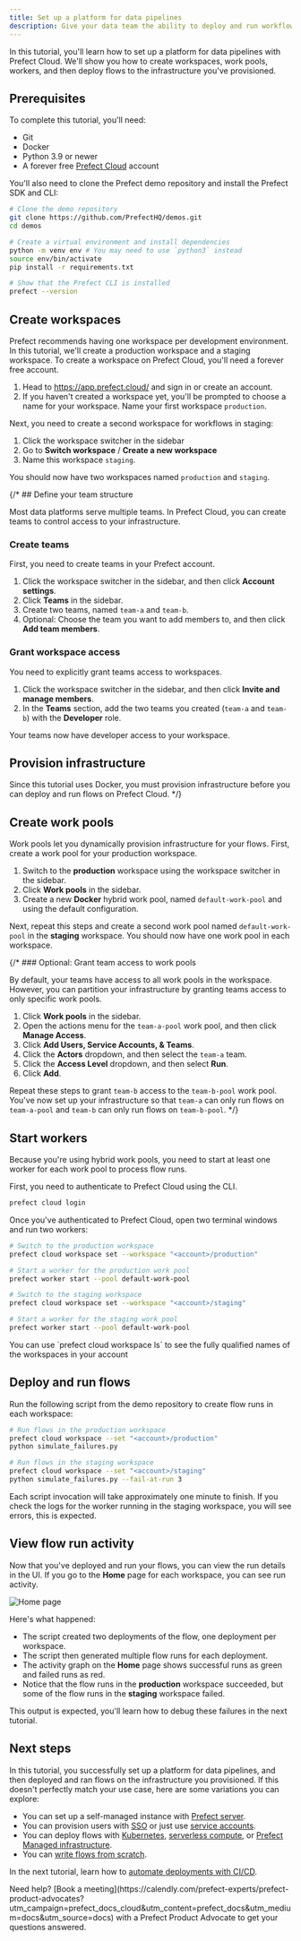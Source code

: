 ```yaml
---
title: Set up a platform for data pipelines
description: Give your data team the ability to deploy and run workflows.
---
```


In this tutorial, you'll learn how to set up a platform for data pipelines with Prefect Cloud.
We'll show you how to create workspaces, work pools, workers, and then deploy flows to the infrastructure you've provisioned.

## Prerequisites

To complete this tutorial, you'll need:

- Git
- Docker
- Python 3.9 or newer
- A forever free [Prefect Cloud](https://app.prefect.cloud/) account

You'll also need to clone the Prefect demo repository and install the Prefect SDK and CLI:

```bash
# Clone the demo repository
git clone https://github.com/PrefectHQ/demos.git
cd demos
```

```bash
# Create a virtual environment and install dependencies
python -m venv env # You may need to use `python3` instead
source env/bin/activate
pip install -r requirements.txt
```

```bash
# Show that the Prefect CLI is installed
prefect --version
```

## Create workspaces

Prefect recommends having one workspace per development environment.
In this tutorial, we'll create a production workspace and a staging workspace.
To create a workspace on Prefect Cloud, you'll need a forever free account.

1. Head to https://app.prefect.cloud/ and sign in or create an account.
1. If you haven't created a workspace yet, you'll be prompted to choose a name for your workspace. 
Name your first workspace `production`.

Next, you need to create a second workspace for workflows in staging:

1. Click the workspace switcher in the sidebar
1. Go to **Switch workspace** / **Create a new workspace**
1. Name this workspace `staging`.

You should now have two workspaces named `production` and `staging`.

{/* ## Define your team structure

Most data platforms serve multiple teams.
In Prefect Cloud, you can create teams to control access to your infrastructure.

### Create teams

First, you need to create teams in your Prefect account.

1. Click the workspace switcher in the sidebar, and then click **Account settings**.
1. Click **Teams** in the sidebar.
1. Create two teams, named `team-a` and `team-b`.
1. Optional: Choose the team you want to add members to, and then click **Add team members**.

### Grant workspace access

You need to explicitly grant teams access to workspaces.

1. Click the workspace switcher in the sidebar, and then click **Invite and manage members**.
1. In the **Teams** section, add the two teams you created (`team-a` and `team-b`) with the **Developer** role.

Your teams now have developer access to your workspace.

## Provision infrastructure

Since this tutorial uses Docker, you must provision infrastructure before you can deploy and run flows on Prefect Cloud. */}

## Create work pools

Work pools let you dynamically provision infrastructure for your flows.
First, create a work pool for your production workspace.

1. Switch to the **production** workspace using the workspace switcher in the sidebar.
1. Click **Work pools** in the sidebar.
1. Create a new **Docker** hybrid work pool, named `default-work-pool` and using the default configuration.

Next, repeat this steps and create a second work pool named `default-work-pool` in the **staging** workspace.
You should now have one work pool in each workspace.

{/* ### Optional: Grant team access to work pools

By default, your teams have access to all work pools in the workspace.
However, you can partition your infrastructure by granting teams access to only specific work pools.

1. Click **Work pools** in the sidebar.
1. Open the actions menu for the `team-a-pool` work pool, and then click **Manage Access**.
1. Click **Add Users, Service Accounts, & Teams**.
1. Click the **Actors** dropdown, and then select the `team-a` team.
1. Click the **Access Level** dropdown, and then select **Run**.
1. Click **Add**.

Repeat these steps to grant `team-b` access to the `team-b-pool` work pool.
You've now set up your infrastructure so that `team-a` can only run flows on `team-a-pool` and `team-b` can only run flows on `team-b-pool`. */}

## Start workers

Because you're using hybrid work pools, you need to start at least one worker for each work pool to process flow runs.

First, you need to authenticate to Prefect Cloud using the CLI.

```bash
prefect cloud login
```

Once you've authenticated to Prefect Cloud, open two terminal windows and run two workers:

```bash Terminal 1
# Switch to the production workspace
prefect cloud workspace set --workspace "<account>/production"

# Start a worker for the production work pool
prefect worker start --pool default-work-pool
```

```bash Terminal 2
# Switch to the staging workspace
prefect cloud workspace set --workspace "<account>/staging"

# Start a worker for the staging work pool
prefect worker start --pool default-work-pool
```

<Note>
You can use `prefect cloud workspace ls` to see the fully qualified names of the workspaces in your account
</Note>

## Deploy and run flows

Run the following script from the demo repository to create flow runs in each workspace:

```bash
# Run flows in the production workspace
prefect cloud workspace --set "<account>/production"
python simulate_failures.py
```

```bash
# Run flows in the staging workspace 
prefect cloud workspace --set "<account>/staging"
python simulate_failures.py --fail-at-run 3
```

Each script invocation will take approximately one minute to finish.
If you check the logs for the worker running in the staging workspace, you will see errors, this is expected.

## View flow run activity

Now that you've deployed and run your flows, you can view the run details in the UI.
If you go to the **Home** page for each workspace, you can see run activity.

![Home page](/v3/img/ui/home-page.png)

Here's what happened:

- The script created two deployments of the flow, one deployment per workspace.
- The script then generated multiple flow runs for each deployment.
- The activity graph on the **Home** page shows successful runs as green and failed runs as red.
- Notice that the flow runs in the **production** workspace succeeded, but some of the flow runs in the **staging** workspace failed.

This output is expected, you'll learn how to debug these failures in the next tutorial.

## Next steps

In this tutorial, you successfully set up a platform for data pipelines, and then deployed and ran flows on the infrastructure you provisioned.
If this doesn't perfectly match your use case, here are some variations you can explore:

- You can set up a self-managed instance with [Prefect server](/v3/manage/self-host).
- You can provision users with [SSO](/v3/manage/cloud/manage-users/configure-sso) or just use [service accounts](/v3/manage/cloud/manage-users/service-accounts).
- You can deploy flows with [Kubernetes](/v3/deploy/infrastructure-examples/kubernetes), [serverless compute](/v3/deploy/infrastructure-examples/serverless), or [Prefect Managed infrastructure](/v3/deploy/infrastructure-examples/managed).
- You can [write flows from scratch](/v3/develop/write-flows).

In the next tutorial, learn how to [automate deployments with CI/CD](/v3/tutorials/cicd).

<Tip>
Need help? [Book a meeting](https://calendly.com/prefect-experts/prefect-product-advocates?utm_campaign=prefect_docs_cloud&utm_content=prefect_docs&utm_medium=docs&utm_source=docs) with a Prefect Product Advocate to get your questions answered.
</Tip>
